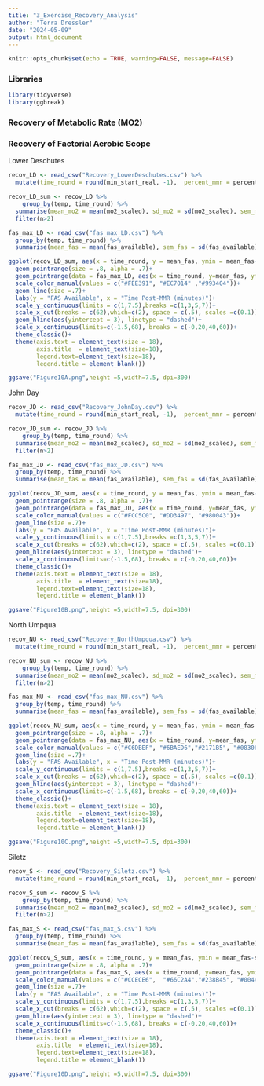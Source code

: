 ```yaml
---
title: "3_Exercise_Recovery_Analysis"
author: "Terra Dressler"
date: "2024-05-09"
output: html_document
---
```


```r
knitr::opts_chunk$set(echo = TRUE, warning=FALSE, message=FALSE)
```

### Libraries
```r

library(tidyverse)
library(ggbreak)

```

### Recovery of Metabolic Rate (MO2)



### Recovery of Factorial Aerobic Scope

Lower Deschutes
```r

recov_LD <- read_csv("Recovery_LowerDeschutes.csv") %>% 
  mutate(time_round = round(min_start_real, -1),  percent_mmr = percent_mmr*100, mmr_50 = mmr/2, temp = as.factor(temp))

recov_LD_sum <- recov_LD %>% 
    group_by(temp, time_round) %>% 
  summarise(mean_mo2 = mean(mo2_scaled), sd_mo2 = sd(mo2_scaled), sem_mo2 = sd_mo2/sqrt(n()), mean_percent = mean(percent_mmr), sd_percent= sd(percent_mmr), sem_percent = sd_percent/sqrt(n()), n = n(), mean_aas = mean(percent_aas), sem_aas = sd(percent_aas)/sqrt(n()),mean_fas = mean(fas_available), sem_fas = sd(fas_available)/sqrt(n()),n = n()) %>% 
  filter(n>2)

fas_max_LD <- read_csv("fas_max_LD.csv") %>% 
  group_by(temp, time_round) %>% 
  summarise(mean_fas = mean(fas_available), sem_fas = sd(fas_available)/sqrt(n()), n = n())

ggplot(recov_LD_sum, aes(x = time_round, y = mean_fas, ymin = mean_fas-sem_fas, ymax = mean_fas+sem_fas, color = as.factor(temp)))+
  geom_pointrange(size = .8, alpha = .7)+
  geom_pointrange(data = fas_max_LD, aes(x = time_round, y=mean_fas, ymin = mean_fas-sem_fas, ymax = mean_fas+sem_fas, color = as.factor(temp)),size = .8, alpha = .7)+
  scale_color_manual(values = c("#FEE391", "#EC7014" ,"#993404"))+
  geom_line(size =.7)+
  labs(y = "FAS Available", x = "Time Post-MMR (minutes)")+
  scale_y_continuous(limits = c(1,7.5),breaks =c(1,3,5,7))+
  scale_x_cut(breaks = c(62),which=c(2), space = c(.5), scales =c(0.1))+
  geom_hline(aes(yintercept = 3), linetype = "dashed")+
  scale_x_continuous(limits=c(-1.5,68), breaks = c(-0,20,40,60))+
  theme_classic()+
  theme(axis.text = element_text(size = 18),
        axis.title  = element_text(size=18),
        legend.text=element_text(size=18),
        legend.title = element_blank())

ggsave("Figure10A.png",height =5,width=7.5, dpi=300)
```

John Day
```r

recov_JD <- read_csv("Recovery_JohnDay.csv") %>% 
  mutate(time_round = round(min_start_real, -1),  percent_mmr = percent_mmr*100, mmr_50 = mmr/2, temp = as.factor(temp))

recov_JD_sum <- recov_JD %>% 
    group_by(temp, time_round) %>% 
  summarise(mean_mo2 = mean(mo2_scaled), sd_mo2 = sd(mo2_scaled), sem_mo2 = sd_mo2/sqrt(n()), mean_percent = mean(percent_mmr), sd_percent= sd(percent_mmr), sem_percent = sd_percent/sqrt(n()), n = n(), mean_aas = mean(percent_aas), sem_aas = sd(percent_aas)/sqrt(n()),mean_fas = mean(fas_available), sem_fas = sd(fas_available)/sqrt(n()),n = n()) %>% 
  filter(n>2)

fas_max_JD <- read_csv("fas_max_JD.csv") %>% 
  group_by(temp, time_round) %>% 
  summarise(mean_fas = mean(fas_available), sem_fas = sd(fas_available)/sqrt(n()), n = n())

ggplot(recov_JD_sum, aes(x = time_round, y = mean_fas, ymin = mean_fas-sem_fas, ymax = mean_fas+sem_fas, color = as.factor(temp)))+
  geom_pointrange(size = .8, alpha = .7)+
  geom_pointrange(data = fas_max_JD, aes(x = time_round, y=mean_fas, ymin = mean_fas-sem_fas, ymax = mean_fas+sem_fas, color = as.factor(temp)),size = .8, alpha = .7)+
  scale_color_manual(values = c("#FCC5C0", "#DD3497", "#980043"))+
  geom_line(size =.7)+
  labs(y = "FAS Available", x = "Time Post-MMR (minutes)")+
  scale_y_continuous(limits = c(1,7.5),breaks =c(1,3,5,7))+
  scale_x_cut(breaks = c(62),which=c(2), space = c(.5), scales =c(0.1))+
  geom_hline(aes(yintercept = 3), linetype = "dashed")+
  scale_x_continuous(limits=c(-1.5,68), breaks = c(-0,20,40,60))+
  theme_classic()+
  theme(axis.text = element_text(size = 18),
        axis.title  = element_text(size=18),
        legend.text=element_text(size=18),
        legend.title = element_blank())

ggsave("Figure10B.png",height =5,width=7.5, dpi=300)

```

North Umpqua
```r

recov_NU <- read_csv("Recovery_NorthUmpqua.csv") %>% 
  mutate(time_round = round(min_start_real, -1),  percent_mmr = percent_mmr*100, mmr_50 = mmr/2, temp = as.factor(temp))

recov_NU_sum <- recov_NU %>% 
    group_by(temp, time_round) %>% 
  summarise(mean_mo2 = mean(mo2_scaled), sd_mo2 = sd(mo2_scaled), sem_mo2 = sd_mo2/sqrt(n()), mean_percent = mean(percent_mmr), sd_percent= sd(percent_mmr), sem_percent = sd_percent/sqrt(n()), n = n(), mean_aas = mean(percent_aas), sem_aas = sd(percent_aas)/sqrt(n()),mean_fas = mean(fas_available), sem_fas = sd(fas_available)/sqrt(n()),n = n()) %>% 
  filter(n>2)

fas_max_NU <- read_csv("fas_max_NU.csv") %>% 
  group_by(temp, time_round) %>% 
  summarise(mean_fas = mean(fas_available), sem_fas = sd(fas_available)/sqrt(n()), n = n())

ggplot(recov_NU_sum, aes(x = time_round, y = mean_fas, ymin = mean_fas-sem_fas, ymax = mean_fas+sem_fas, color = as.factor(temp)))+
  geom_pointrange(size = .8, alpha = .7)+
  geom_pointrange(data = fas_max_NU, aes(x = time_round, y=mean_fas, ymin = mean_fas-sem_fas, ymax = mean_fas+sem_fas, color = as.factor(temp)),size = .8, alpha = .7)+
  scale_color_manual(values = c("#C6DBEF", "#6BAED6","#2171B5", "#08306B"))+
  geom_line(size =.7)+
  labs(y = "FAS Available", x = "Time Post-MMR (minutes)")+
  scale_y_continuous(limits = c(1,7.5),breaks =c(1,3,5,7))+
  scale_x_cut(breaks = c(62),which=c(2), space = c(.5), scales =c(0.1))+
  geom_hline(aes(yintercept = 3), linetype = "dashed")+
  scale_x_continuous(limits=c(-1.5,68), breaks = c(-0,20,40,60))+
  theme_classic()+
  theme(axis.text = element_text(size = 18),
        axis.title  = element_text(size=18),
        legend.text=element_text(size=18),
        legend.title = element_blank())

ggsave("Figure10C.png",height =5,width=7.5, dpi=300)

```

Siletz

```r

recov_S <- read_csv("Recovery_Siletz.csv") %>% 
  mutate(time_round = round(min_start_real, -1),  percent_mmr = percent_mmr*100, mmr_50 = mmr/2, temp = as.factor(temp))

recov_S_sum <- recov_S %>% 
    group_by(temp, time_round) %>% 
  summarise(mean_mo2 = mean(mo2_scaled), sd_mo2 = sd(mo2_scaled), sem_mo2 = sd_mo2/sqrt(n()), mean_percent = mean(percent_mmr), sd_percent= sd(percent_mmr), sem_percent = sd_percent/sqrt(n()), n = n(), mean_aas = mean(percent_aas), sem_aas = sd(percent_aas)/sqrt(n()),mean_fas = mean(fas_available), sem_fas = sd(fas_available)/sqrt(n()),n = n()) %>% 
  filter(n>2)

fas_max_S <- read_csv("fas_max_S.csv") %>% 
  group_by(temp, time_round) %>% 
  summarise(mean_fas = mean(fas_available), sem_fas = sd(fas_available)/sqrt(n()), n = n())

ggplot(recov_S_sum, aes(x = time_round, y = mean_fas, ymin = mean_fas-sem_fas, ymax = mean_fas+sem_fas, color = as.factor(temp)))+
  geom_pointrange(size = .8, alpha = .7)+
  geom_pointrange(data = fas_max_S, aes(x = time_round, y=mean_fas, ymin = mean_fas-sem_fas, ymax = mean_fas+sem_fas, color = as.factor(temp)),size = .8, alpha = .7)+
  scale_color_manual(values = c("#CCECE6",  "#66C2A4","#238B45", "#00441B"))+
  geom_line(size =.7)+
  labs(y = "FAS Available", x = "Time Post-MMR (minutes)")+
  scale_y_continuous(limits = c(1,7.5),breaks =c(1,3,5,7))+
  scale_x_cut(breaks = c(62),which=c(2), space = c(.5), scales =c(0.1))+
  geom_hline(aes(yintercept = 3), linetype = "dashed")+
  scale_x_continuous(limits=c(-1.5,68), breaks = c(-0,20,40,60))+
  theme_classic()+
  theme(axis.text = element_text(size = 18),
        axis.title  = element_text(size=18),
        legend.text=element_text(size=18),
        legend.title = element_blank())

ggsave("Figure10D.png",height =5,width=7.5, dpi=300)

```